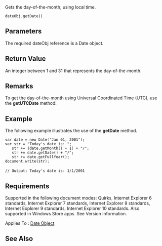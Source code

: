 Gets the day-of-the-month, using local time.

 dateObj.getDate()

==Parameters==
The required dateObj reference is a Date object.


==Return Value==
An integer between 1 and 31 that represents the day-of-the-month.


==Remarks==
To get the day-of-the-month using Universal Coordinated Time (UTC), use the '''getUTCDate''' method.


==Example==
The following example illustrates the use of the '''getDate''' method.

 var date = new Date("Jan 01, 2001");
 var str = "Today's date is: ";
    str += (date.getMonth() + 1) + "/";
    str += date.getDate() + "/";
    str += date.getFullYear();
 document.write(str);
 
 // Output: Today's date is: 1/1/2001

==Requirements==
Supported in the following document modes: Quirks, Internet Explorer 6 standards, Internet Explorer 7 standards, Internet Explorer 8 standards, Internet Explorer 9 standards, Internet Explorer 10 standards. Also supported in Windows Store apps. See Version Information.

Applies To : [[Objects/Date|Date Object]]


==See Also==

              

              

              
